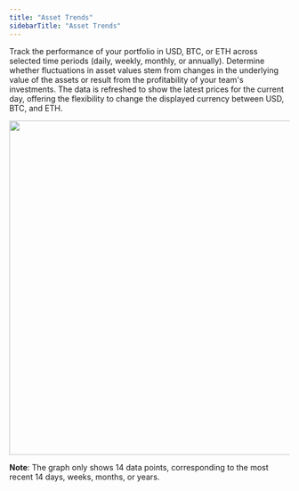 ```yaml
---
title: "Asset Trends"
sidebarTitle: "Asset Trends"
---
```


Track the performance of your portfolio in USD, BTC, or ETH across selected time periods (daily, weekly, monthly, or annually). Determine whether fluctuations in asset values stem from changes in the underlying value of the assets or result from the profitability of your team's investments.
The data is refreshed to show the latest prices for the current day, offering the flexibility to change the displayed currency between USD, BTC, and ETH.

<img src="/images/dashboard/2.png" width="700" height="600"/>

**Note**: The graph only shows 14 data points, corresponding to the most recent 14 days, weeks, months, or years.